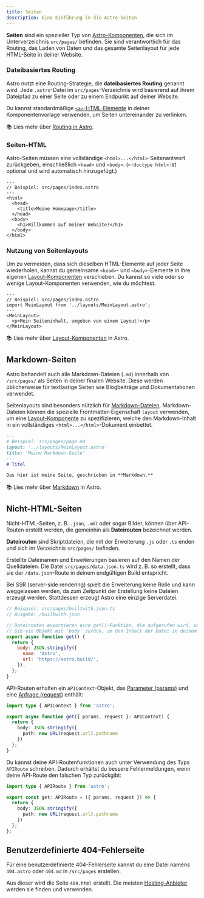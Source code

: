 ```yaml
---
title: Seiten
description: Eine Einführung in die Astro-Seiten
---
```


**Seiten** sind ein spezieller Typ von [Astro-Komponenten](/de/core-concepts/astro-components/), die sich im Unterverzeichnis `src/pages/` befinden. Sie sind verantwortlich für das Routing, das Laden von Daten und das gesamte Seitenlayout für jede HTML-Seite in deiner Website.

### Dateibasiertes Routing

Astro nutzt eine Routing-Strategie, die **dateibasiertes Routing** genannt wird. Jede `.astro`-Datei im `src/pages`-Verzeichnis wird basierend auf ihrem Dateipfad zu einer Seite oder zu einem Endpunkt auf deiner Website.

Du kannst standardmäßige [`<a>`-HTML-Elemente](https://developer.mozilla.org/en-US/docs/Web/HTML/Element/a) in deiner Komponentenvorlage verwenden, um Seiten untereinander zu verlinken.

📚 Lies mehr über [Routing in Astro](/de/core-concepts/routing/).

### Seiten-HTML

Astro-Seiten müssen eine vollständige `<html>...</html>`-Seitenantwort zurückgeben, einschließlich `<head>` und `<body>`. (`<!doctype html>` ist optional und wird automatisch hinzugefügt.)

```astro
---
// Beispiel: src/pages/index.astro
---
<html>
  <head>
    <title>Meine Homepage</title>
  </head>
  <body>
    <h1>Willkommen auf meiner Website!</h1>
  </body>
</html>
```

### Nutzung von Seitenlayouts

Um zu vermeiden, dass sich dieselben HTML-Elemente auf jeder Seite wiederholen, kannst du gemeinsame `<head>`- und `<body>`-Elemente in ihre eigenen [Layout-Komponenten](/de/core-concepts/layouts/) verschieben. Du kannst so viele oder so wenige Layout-Komponenten verwenden, wie du möchtest.

```astro {3} /</?MeinLayout>/
---
// Beispiel: src/pages/index.astro
import MeinLayout from '../layouts/MeinLayout.astro';
---
<MeinLayout>
  <p>Mein Seiteninhalt, umgeben von einem Layout!</p>
</MeinLayout>
```

📚 Lies mehr über [Layout-Komponenten](/de/core-concepts/layouts/) in Astro.


## Markdown-Seiten

Astro behandelt auch alle Markdown-Dateien (`.md`) innerhalb von `/src/pages/` als Seiten in deiner finalen Website. Diese werden üblicherweise für textlastige Seiten wie Blogbeiträge und Dokumentationen verwendet.

Seitenlayouts sind besonders nützlich für [Markdown-Dateien](#markdown-seiten). Markdown-Dateien können die spezielle Frontmatter-Eigenschaft `layout` verwenden, um eine [Layout-Komponente](/de/core-concepts/layouts/) zu spezifizieren, welche den Markdown-Inhalt in ein vollständiges `<html>...</html>`-Dokument einbettet.

```md {3}
---
# Beispiel: src/pages/page.md
layout: '../layouts/MeinLayout.astro'
title: 'Meine Markdown-Seite'
---
# Titel

Das hier ist meine Seite, geschrieben in **Markdown.**
```

📚 Lies mehr über [Markdown](/de/guides/markdown-content/) in Astro.


## Nicht-HTML-Seiten

Nicht-HTML-Seiten, z. B. `.json`, `.xml` oder sogar Bilder, können über API-Routen erstellt werden, die gemeinhin als **Dateirouten** bezeichnet werden.

**Dateirouten** sind Skriptdateien, die mit der Erweiterung `.js` oder `.ts` enden und sich im Verzeichnis `src/pages/` befinden.

Erstellte Dateinamen und Erweiterungen basieren auf den Namen der Quelldateien. Die Datei `src/pages/data.json.ts` wird z. B. so erstellt, dass sie der `/data.json`-Route in deinem endgültigen Build entspricht.

Bei SSR (server-side rendering) spielt die Erweiterung keine Rolle und kann weggelassen werden, da zum Zeitpunkt der Erstellung keine Dateien erzeugt werden. Stattdessen erzeugt Astro eine einzige Serverdatei.

```js
// Beispiel: src/pages/builtwith.json.ts
// Ausgabe: /builtwith.json

// Dateirouten exportieren eine get()-Funktion, die aufgerufen wird, um die Datei zu erzeugen.
// Gib ein Objekt mit `body` zurück, um den Inhalt der Datei in deinem endgültigen Build zu speichern.
export async function get() {
  return {
    body: JSON.stringify({
      name: 'Astro',
      url: 'https://astro.build/',
    }),
  };
}
```

API-Routen erhalten ein `APIContext`-Objekt, das [Parameter (params)](/de/reference/api-reference/#params) und eine [Anfrage (request)](https://developer.mozilla.org/en-US/docs/Web/API/Request) enthält:

```ts title="src/pages/request-path.json.ts"
import type { APIContext } from 'astro';

export async function get({ params, request }: APIContext) {
  return {
    body: JSON.stringify({
      path: new URL(request.url).pathname
    })
  };
}
```

Du kannst deine API-Routenfunktionen auch unter Verwendung des Typs `APIRoute` schreiben. Dadurch erhältst du bessere Fehlermeldungen, wenn deine API-Route den falschen Typ zurückgibt:

```ts title="src/pages/request-path.json.ts"
import type { APIRoute } from 'astro';

export const get: APIRoute = ({ params, request }) => {
  return {
    body: JSON.stringify({
      path: new URL(request.url).pathname
    })
  };
};
```

## Benutzerdefinierte 404-Fehlerseite

Für eine benutzerdefinierte 404-Fehlerseite kannst du eine Datei namens `404.astro` oder `404.md` in `/src/pages` erstellen.

Aus dieser wird die Seite `404.html` erstellt. Die meisten [Hosting-Anbieter](/de/guides/deploy/) werden sie finden und verwenden.

